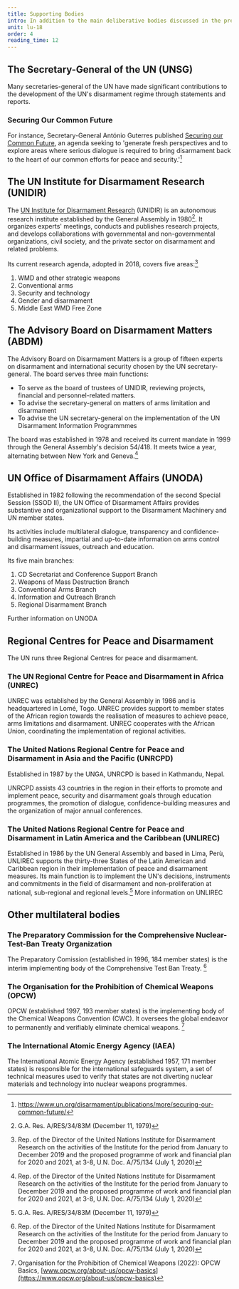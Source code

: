 ```yaml
---
title: Supporting Bodies
intro: In addition to the main deliberative bodies discussed in the previous section, the UN Disarmament Machinery contains a number of specialised and regional institutions.
unit: lu-18
order: 4
reading_time: 12
---
```


## The Secretary-General of the UN (UNSG)

Many secretaries-general of the UN have made significant contributions to the development of the UN's disarmament regime through statements and reports.

### Securing Our Common Future

For instance, Secretary-General António Guterres published [Securing our Common Future](https://www.un.org/disarmament/publications/more/securing-our-common-future/), an agenda seeking to 'generate fresh perspectives and to explore areas where serious dialogue is required to bring disarmament back to the heart of our common efforts for peace and security.'[^1]

## The UN Institute for Disarmament Research (UNIDIR)

The [UN Institute for Disarmament Research](https://www.unidir.org/) (UNIDIR) is an autonomous research institute established by the General Assembly in 1980[^2]. It organizes experts' meetings, conducts and publishes research projects, and develops collaborations with governmental and non-governmental organizations, civil society, and the private sector on disarmament and related problems.

Its current research agenda, adopted in 2018, covers five areas:[^3]

1. WMD and other strategic weapons
2. Conventional arms
3. Security and technology
4. Gender and disarmament
5. Middle East WMD Free Zone

## The Advisory Board on Disarmament Matters (ABDM)

<Figure
  src="advisory-committee.jpg"
  alt=""
  size="large"
  caption="The members of the Advisory Board on Disarmament. Geneva, January 2020."
  credit="Courtesy of the United Nations Office for Disarmament Affairs"
></Figure>

The Advisory Board on Disarmament Matters is a group of fifteen experts on disarmament and international security chosen by the UN secretary-general. The board serves three main functions:

- To serve as the board of trustees of UNIDIR, reviewing projects, financial and personnel-related matters.
- To advise the secretary-general on matters of arms limitation and disarmament
- To advise the UN secretary-general on the implementation of the UN Disarmament Information Programmmes

The board was established in 1978 and received its current mandate in 1999 through the General Assembly's decision 54/418. It meets twice a year, alternating between New York and Geneva.[^3]

## UN Office of Disarmament Affairs (UNODA)

Established in 1982 following the recommendation of the second Special Session (SSOD II), the UN Office of Disarmament Affairs provides substantive and organizational support to the Disarmament Machinery and UN member states.

Its activities include multilateral dialogue, transparency and confidence-building measures, impartial and up-to-date information on arms control and disarmament issues, outreach and education.

Its five main branches:

1. CD Secretariat and Conference Support Branch
2. Weapons of Mass Destruction Branch
3. Conventional Arms Branch
4. Information and Outreach Branch
5. Regional Disarmament Branch

Further information on UNODA

## Regional Centres for Peace and Disarmament

The UN runs three Regional Centres for peace and disarmament.

### The UN Regional Centre for Peace and Disarmament in Africa (UNREC)

UNREC was established by the General Assembly in 1986 and is headquartered in Lomé, Togo. UNREC provides support to member states of the African region towards the realisation of measures to achieve peace, arms limitations and disarmament. UNREC cooperates with the African Union, coordinating the implementation of regional activities.

### The United Nations Regional Centre for Peace and Disarmament in Asia and the Pacific (UNRCPD)

Established in 1987 by the UNGA, UNRCPD is based in Kathmandu, Nepal.

UNRCPD assists 43 countries in the region in their efforts to promote and implement peace, security and disarmament goals through education programmes, the promotion of dialogue, confidence-building measures and the organization of major annual conferences. 

### The United Nations Regional Centre for Peace and Disarmament in Latin America and the Caribbean (UNLIREC)

Established in 1986 by the UN General Assembly and based in Lima, Perù, UNLIREC supports the thirty-three States of the Latin American and Caribbean region in their implementation of peace and disarmament measures. Its main function is to implement the UN's decisions, instruments and commitments in the field of disarmament and non-proliferation at national, sub-regional and regional levels.[^2] More information on UNLIREC

## Other multilateral bodies

### The Preparatory Commission for the Comprehensive Nuclear-Test-Ban Treaty Organization

The Preparatory Comission (established in 1996, 184 member states) is the interim implementing body of the Comprehensive Test Ban Treaty. [^3]

### The Organisation for the Prohibition of Chemical Weapons (OPCW)

OPCW (established 1997, 193 member states) is the implementing body of the Chemical Weapons Convention (CWC). It oversees the global endeavor to permanently and verifiably eliminate chemical weapons. [^5]

### The International Atomic Energy Agency (IAEA)

The International Atomic Energy Agency (established 1957, 171 member states) is responsible for the international safeguards system, a set of technical measures used to verify that states are not diverting nuclear materials and technology into nuclear weapons programmes.

[^1]: https://www.un.org/disarmament/publications/more/securing-our-common-future/
[^2]: G.A. Res. A/RES/34/83M (December 11, 1979)
[^3]: Rep. of the Director of the United Nations Institute for Disarmament Research on the activities of the Institute for the period from January to December 2019 and the proposed programme of work and financial plan for 2020 and 2021, at 3-8, U.N. Doc. A/75/134 (July 1, 2020)
[^2]: https://unrec.org/default/index.php/en/about-unrec/who-we-are
[^3]: The Preparatory Commission for the Comprehensive Nuclear-Test-Ban Treaty Organization (2012): About us, [www.ctbto.org/specials/who-we-are/](https://www.ctbto.org/specials/who-we-are/)
[^4]: UN Office for Disarmament Affairs, Advisory Board on Disarmament Matters. [www.un.org/disarmament/institutions/advisoryboard](https://www.un.org/disarmament/institutions/advisoryboard/)
[^5]: Organisation for the Prohibition of Chemical Weapons (2022): OPCW Basics, [www.opcw.org/about-us/opcw-basics](https://www.opcw.org/about-us/opcw-basics)
